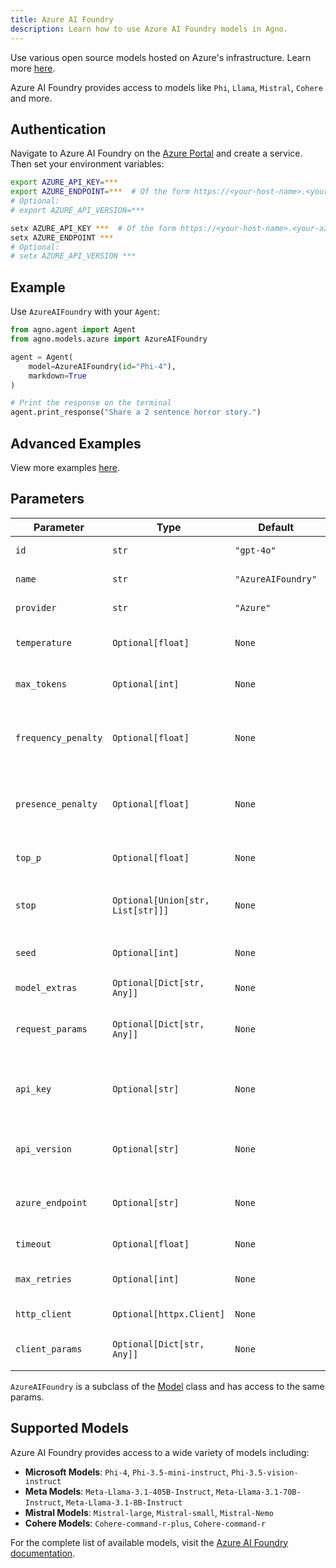 ```yaml
---
title: Azure AI Foundry
description: Learn how to use Azure AI Foundry models in Agno.
---
```


Use various open source models hosted on Azure's infrastructure. Learn more [here](https://learn.microsoft.com/azure/ai-services/models).

Azure AI Foundry provides access to models like `Phi`, `Llama`, `Mistral`, `Cohere` and more.

## Authentication

Navigate to Azure AI Foundry on the [Azure Portal](https://portal.azure.com/) and create a service. Then set your environment variables:

<CodeGroup>

```bash Mac
export AZURE_API_KEY=***
export AZURE_ENDPOINT=***  # Of the form https://<your-host-name>.<your-azure-region>.models.ai.azure.com/models
# Optional:
# export AZURE_API_VERSION=***
```

```bash Windows
setx AZURE_API_KEY ***  # Of the form https://<your-host-name>.<your-azure-region>.models.ai.azure.com/models
setx AZURE_ENDPOINT ***
# Optional:
# setx AZURE_API_VERSION ***
```

</CodeGroup>

## Example

Use `AzureAIFoundry` with your `Agent`:

<CodeGroup>

```python agent.py
from agno.agent import Agent
from agno.models.azure import AzureAIFoundry

agent = Agent(
    model=AzureAIFoundry(id="Phi-4"),
    markdown=True
)

# Print the response on the terminal
agent.print_response("Share a 2 sentence horror story.")
```

</CodeGroup>

## Advanced Examples

View more examples [here](/examples/models/azure/ai_foundry/basic).

## Parameters

| Parameter                | Type                       | Default                        | Description                                                                                               |
| ------------------------ | -------------------------- | ------------------------------ | --------------------------------------------------------------------------------------------------------- |
| `id`                     | `str`                      | `"gpt-4o"`                     | The id of the model to use                                                                               |
| `name`                   | `str`                      | `"AzureAIFoundry"`             | The name of the model                                                                                     |
| `provider`               | `str`                      | `"Azure"`                      | The provider of the model                                                                                 |
| `temperature`            | `Optional[float]`          | `None`                         | Controls randomness in the model's output (0.0 to 2.0)                                                  |
| `max_tokens`             | `Optional[int]`            | `None`                         | Maximum number of tokens to generate in the response                                                     |
| `frequency_penalty`      | `Optional[float]`          | `None`                         | Penalizes new tokens based on their frequency in the text so far (-2.0 to 2.0)                         |
| `presence_penalty`       | `Optional[float]`          | `None`                         | Penalizes new tokens based on whether they appear in the text so far (-2.0 to 2.0)                     |
| `top_p`                  | `Optional[float]`          | `None`                         | Controls diversity via nucleus sampling (0.0 to 1.0)                                                    |
| `stop`                   | `Optional[Union[str, List[str]]]` | `None`                  | Up to 4 sequences where the API will stop generating further tokens                                     |
| `seed`                   | `Optional[int]`            | `None`                         | Random seed for deterministic sampling                                                                   |
| `model_extras`           | `Optional[Dict[str, Any]]` | `None`                         | Additional model-specific parameters                                                                     |
| `request_params`         | `Optional[Dict[str, Any]]` | `None`                         | Additional parameters to include in the request                                                          |
| `api_key`                | `Optional[str]`            | `None`                         | The API key for Azure AI Foundry (defaults to AZURE_API_KEY env var)                                   |
| `api_version`            | `Optional[str]`            | `None`                         | The API version to use (defaults to AZURE_API_VERSION env var)                                          |
| `azure_endpoint`         | `Optional[str]`            | `None`                         | The Azure endpoint URL (defaults to AZURE_ENDPOINT env var)                                             |
| `timeout`                | `Optional[float]`          | `None`                         | Request timeout in seconds                                                                               |
| `max_retries`            | `Optional[int]`            | `None`                         | Maximum number of retries for failed requests                                                           |
| `http_client`            | `Optional[httpx.Client]`   | `None`                         | HTTP client instance for making requests                                                                |
| `client_params`          | `Optional[Dict[str, Any]]` | `None`                         | Additional parameters for client configuration                                                           |

`AzureAIFoundry` is a subclass of the [Model](/reference/models/model) class and has access to the same params.

## Supported Models

Azure AI Foundry provides access to a wide variety of models including:

- **Microsoft Models**: `Phi-4`, `Phi-3.5-mini-instruct`, `Phi-3.5-vision-instruct`
- **Meta Models**: `Meta-Llama-3.1-405B-Instruct`, `Meta-Llama-3.1-70B-Instruct`, `Meta-Llama-3.1-8B-Instruct`
- **Mistral Models**: `Mistral-large`, `Mistral-small`, `Mistral-Nemo`
- **Cohere Models**: `Cohere-command-r-plus`, `Cohere-command-r`

For the complete list of available models, visit the [Azure AI Foundry documentation](https://learn.microsoft.com/azure/ai-services/models).
